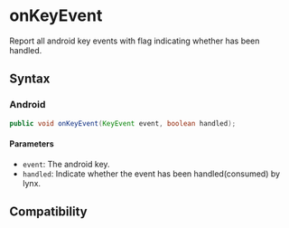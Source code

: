 # onKeyEvent

Report all android key events with flag indicating whether has been handled.

## Syntax

### Android

```java
public void onKeyEvent(KeyEvent event, boolean handled);
```

#### Parameters

- `event`: The android key.
- `handled`: Indicate whether the event has been handled(consumed) by lynx.

## Compatibility


<LegacyCompatTable metadata="lynx-native-api/lynx-view-client/on-key-event" />